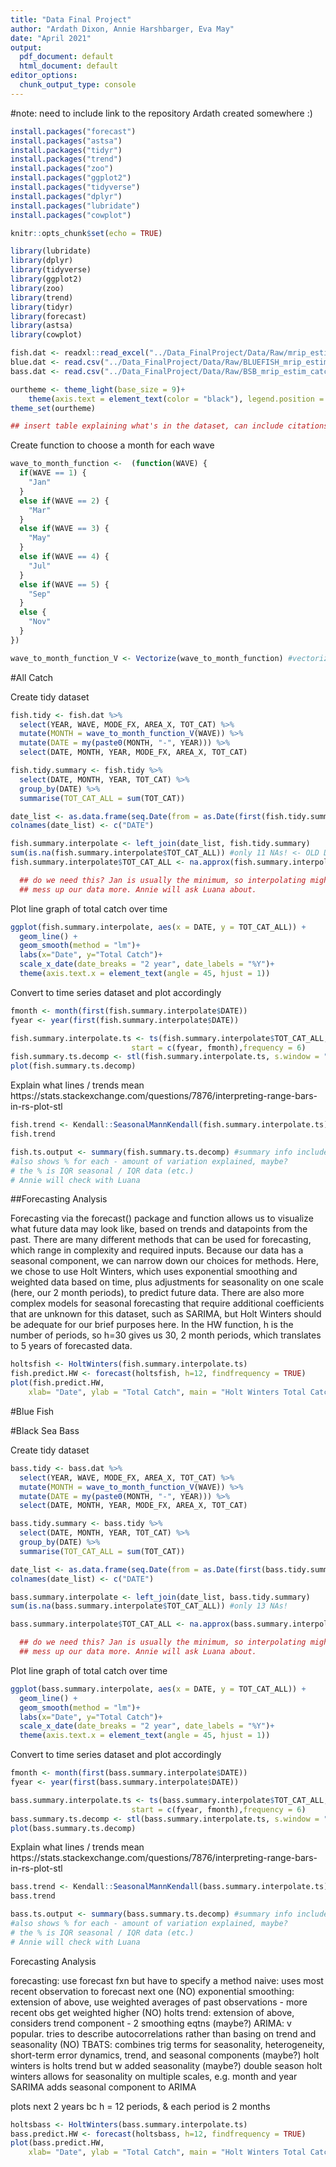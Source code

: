 ```yaml
---
title: "Data Final Project"
author: "Ardath Dixon, Annie Harshbarger, Eva May"
date: "April 2021"
output:
  pdf_document: default
  html_document: default
editor_options:
  chunk_output_type: console
---
```

#note: need to include link to the repository Ardath created somewhere :)


```r
install.packages("forecast")
install.packages("astsa")
install.packages("tidyr")
install.packages("trend")
install.packages("zoo")
install.packages("ggplot2")
install.packages("tidyverse")
install.packages("dplyr")
install.packages("lubridate")
install.packages("cowplot")
```


```r
knitr::opts_chunk$set(echo = TRUE)

library(lubridate)
library(dplyr)
library(tidyverse)
library(ggplot2)
library(zoo)
library(trend)
library(tidyr)
library(forecast)
library(astsa)
library(cowplot)

fish.dat <- readxl::read_excel("../Data_FinalProject/Data/Raw/mrip_estim_catch_wave_1990_2019_NC.xlsx")
blue.dat <- read.csv("../Data_FinalProject/Data/Raw/BLUEFISH_mrip_estim_catch_wave_1990_2019_nc.csv")
bass.dat <- read.csv("../Data_FinalProject/Data/Raw/BSB_mrip_estim_catch_wave_1990_2019_nc.csv")

ourtheme <- theme_light(base_size = 9)+
    theme(axis.text = element_text(color = "black"), legend.position = "top")
theme_set(ourtheme)
```

```r
## insert table explaining what's in the dataset, can include citations
```

Create function to choose a month for each wave

```r
wave_to_month_function <-  (function(WAVE) {
  if(WAVE == 1) {
    "Jan"
  }
  else if(WAVE == 2) {
    "Mar"
  }
  else if(WAVE == 3) {
    "May"
  }
  else if(WAVE == 4) {
    "Jul"
  }
  else if(WAVE == 5) {
    "Sep"
  }
  else {
    "Nov"
  }
})

wave_to_month_function_V <- Vectorize(wave_to_month_function) #vectorize function
```

#All Catch

Create tidy dataset

```r
fish.tidy <- fish.dat %>%
  select(YEAR, WAVE, MODE_FX, AREA_X, TOT_CAT) %>%
  mutate(MONTH = wave_to_month_function_V(WAVE)) %>%
  mutate(DATE = my(paste0(MONTH, "-", YEAR))) %>%
  select(DATE, MONTH, YEAR, MODE_FX, AREA_X, TOT_CAT)

fish.tidy.summary <- fish.tidy %>%
  select(DATE, MONTH, YEAR, TOT_CAT) %>%
  group_by(DATE) %>%
  summarise(TOT_CAT_ALL = sum(TOT_CAT)) 

date_list <- as.data.frame(seq.Date(from = as.Date(first(fish.tidy.summary$DATE)), to = as.Date(last(fish.tidy.summary$DATE)), by = "2 months"))
colnames(date_list) <- c("DATE")

fish.summary.interpolate <- left_join(date_list, fish.tidy.summary)
sum(is.na(fish.summary.interpolate$TOT_CAT_ALL)) #only 11 NAs! <- OLD DATA. New data has 18 NAs
fish.summary.interpolate$TOT_CAT_ALL <- na.approx(fish.summary.interpolate$TOT_CAT_ALL)

  ## do we need this? Jan is usually the minimum, so interpolating might
  ## mess up our data more. Annie will ask Luana about.

```

Plot line graph of total catch over time

```r
ggplot(fish.summary.interpolate, aes(x = DATE, y = TOT_CAT_ALL)) +
  geom_line() +
  geom_smooth(method = "lm")+
  labs(x="Date", y="Total Catch")+
  scale_x_date(date_breaks = "2 year", date_labels = "%Y")+
  theme(axis.text.x = element_text(angle = 45, hjust = 1))

```

Convert to time series dataset and plot accordingly

```r
fmonth <- month(first(fish.summary.interpolate$DATE))
fyear <- year(first(fish.summary.interpolate$DATE))

fish.summary.interpolate.ts <- ts(fish.summary.interpolate$TOT_CAT_ALL, 
                           start = c(fyear, fmonth),frequency = 6)
fish.summary.ts.decomp <- stl(fish.summary.interpolate.ts, s.window = "periodic")
plot(fish.summary.ts.decomp)
```

Explain what lines / trends mean https://stats.stackexchange.com/questions/7876/interpreting-range-bars-in-rs-plot-stl


```r
fish.trend <- Kendall::SeasonalMannKendall(fish.summary.interpolate.ts)
fish.trend

fish.ts.output <- summary(fish.summary.ts.decomp) #summary info includes min, mean, max, etc for each component
#also shows % for each - amount of variation explained, maybe? 
# the % is IQR seasonal / IQR data (etc.)
# Annie will check with Luana

```

##Forecasting Analysis

Forecasting via the forecast() package and function allows us to visualize what future data may look like, based on trends and datapoints from the past. There are many different methods that can be used for forecasting, which range in complexity and required inputs. Because our data has a seasonal component, we can narrow down our choices for methods. Here, we chose to use Holt Winters, which uses exponential smoothing and weighted data based on time, plus adjustments for seasonality on one scale (here, our 2 month periods), to predict future data. There are also more complex models for seasonal forecasting that require additional coefficients that are unknown for this dataset, such as SARIMA, but Holt Winters should be adequate for our brief purposes here. In the HW function, h is the number of periods, so h=30 gives us 30, 2 month periods, which translates to 5 years of forecasted data.



```r
holtsfish <- HoltWinters(fish.summary.interpolate.ts)
fish.predict.HW <- forecast(holtsfish, h=12, findfrequency = TRUE)
plot(fish.predict.HW,
    xlab= "Date", ylab = "Total Catch", main = "Holt Winters Total Catch Forecasts")
```

#Blue Fish

#Black Sea Bass

Create tidy dataset

```r
bass.tidy <- bass.dat %>%
  select(YEAR, WAVE, MODE_FX, AREA_X, TOT_CAT) %>%
  mutate(MONTH = wave_to_month_function_V(WAVE)) %>%
  mutate(DATE = my(paste0(MONTH, "-", YEAR))) %>%
  select(DATE, MONTH, YEAR, MODE_FX, AREA_X, TOT_CAT)

bass.tidy.summary <- bass.tidy %>%
  select(DATE, MONTH, YEAR, TOT_CAT) %>%
  group_by(DATE) %>%
  summarise(TOT_CAT_ALL = sum(TOT_CAT)) 

date_list <- as.data.frame(seq.Date(from = as.Date(first(bass.tidy.summary$DATE)), to = as.Date(last(bass.tidy.summary$DATE)), by = "2 months"))
colnames(date_list) <- c("DATE")

bass.summary.interpolate <- left_join(date_list, bass.tidy.summary)
sum(is.na(bass.summary.interpolate$TOT_CAT_ALL)) #only 13 NAs!

bass.summary.interpolate$TOT_CAT_ALL <- na.approx(bass.summary.interpolate$TOT_CAT_ALL)

  ## do we need this? Jan is usually the minimum, so interpolating might
  ## mess up our data more. Annie will ask Luana about.

```

Plot line graph of total catch over time

```r
ggplot(bass.summary.interpolate, aes(x = DATE, y = TOT_CAT_ALL)) +
  geom_line() +
  geom_smooth(method = "lm")+
  labs(x="Date", y="Total Catch")+
  scale_x_date(date_breaks = "2 year", date_labels = "%Y")+
  theme(axis.text.x = element_text(angle = 45, hjust = 1))

```

Convert to time series dataset and plot accordingly

```r
fmonth <- month(first(bass.summary.interpolate$DATE))
fyear <- year(first(bass.summary.interpolate$DATE))

bass.summary.interpolate.ts <- ts(bass.summary.interpolate$TOT_CAT_ALL, 
                           start = c(fyear, fmonth),frequency = 6)
bass.summary.ts.decomp <- stl(bass.summary.interpolate.ts, s.window = "periodic")
plot(bass.summary.ts.decomp)
```

Explain what lines / trends mean https://stats.stackexchange.com/questions/7876/interpreting-range-bars-in-rs-plot-stl


```r
bass.trend <- Kendall::SeasonalMannKendall(bass.summary.interpolate.ts)
bass.trend

bass.ts.output <- summary(bass.summary.ts.decomp) #summary info includes min, mean, max, etc for each component
#also shows % for each - amount of variation explained, maybe? 
# the % is IQR seasonal / IQR data (etc.)
# Annie will check with Luana

```

Forecasting Analysis

forecasting: use forecast fxn but have to specify a method
naive: uses most recent observation to forecast next one (NO)
exponential smoothing: extension of above, use weighted averages of past observations - more recent obs get weighted higher (NO)
holts trend: extension of above, considers trend component - 2 smoothing eqtns (maybe?)
ARIMA: v popular. tries to describe autocorrelations rather than basing on trend and seasonality (NO)
TBATS: combines trig terms for seasonality, heterogeneity, short-term error dynamics, trend, and seasonal components (maybe?)
holt winters is holts trend but w added seasonality (maybe?)
double season holt winters allows for seasonality on multiple scales, e.g. month and year
SARIMA adds seasonal component to ARIMA

plots next 2 years bc h = 12 periods, & each period is 2 months


```r
holtsbass <- HoltWinters(bass.summary.interpolate.ts)
bass.predict.HW <- forecast(holtsbass, h=12, findfrequency = TRUE)
plot(bass.predict.HW,
    xlab= "Date", ylab = "Total Catch", main = "Holt Winters Total Catch Forecasts")
```


